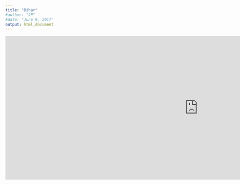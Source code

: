 ```yaml
---
title: "Bihar"
#author: "JP"
#date: "June 9, 2017"
output: html_document
---
```


<iframe src="https://poliong.shinyapps.io/bihar/" style="border: none; width: 1200px; height: 450px"></iframe>

